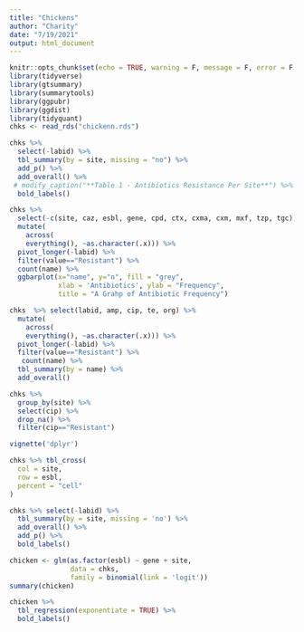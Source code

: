 ---
title: "Chickens"
author: "Charity"
date: "7/19/2021"
output: html_document
---

```{r setup, include=FALSE}
knitr::opts_chunk$set(echo = TRUE, warning = F, message = F, error = F, fig.width = 16)
library(tidyverse)
library(gtsummary)
library(summarytools)
library(ggpubr)
library(ggdist)
library(tidyquant)
chks <- read_rds("chickenn.rds")
```

```{r}
chks %>% 
  select(-labid) %>% 
  tbl_summary(by = site, missing = "no") %>% 
  add_p() %>% 
  add_overall() %>% 
 # modify_caption("**Table 1 - Antibiotics Resistance Per Site**") %>% 
  bold_labels()
```

```{r fig.width=12}
chks %>% 
  select(-c(site, caz, esbl, gene, cpd, ctx, cxma, cxm, mxf, tzp, tgc)) %>% 
  mutate(
    across(
    everything(), ~as.character(.x))) %>% 
  pivot_longer(-labid) %>% 
  filter(value=="Resistant") %>% 
  count(name) %>% 
  ggbarplot(x="name", y="n", fill = "grey", 
            xlab = 'Antibiotics', ylab = "Frequency", 
            title = "A Grahp of Antibiotic Frequency")
```

```{r }
chks  %>% select(labid, amp, cip, te, org) %>% 
  mutate(
    across(
    everything(), ~as.character(.x))) %>% 
  pivot_longer(-labid) %>% 
  filter(value=="Resistant") %>% 
   count(name) %>% 
  tbl_summary(by = name) %>% 
  add_overall()
```

```{r}
chks %>% 
  group_by(site) %>% 
  select(cip) %>% 
  drop_na() %>% 
  filter(cip=="Resistant")
```

```{r}
vignette('dplyr')
```

```{r}
chks %>% tbl_cross(
  col = site,
  row = esbl,
  percent = "cell"
)
```

```{r}
chks %>% select(-labid) %>% 
  tbl_summary(by = site, missing = 'no') %>% 
  add_overall() %>% 
  add_p() %>% 
  bold_labels() 
```

```{r}
chicken <- glm(as.factor(esbl) ~ gene + site, 
               data = chks, 
               family = binomial(link = 'logit'))
summary(chicken)
```

```{r}
chicken %>% 
  tbl_regression(exponentiate = TRUE) %>% 
  bold_labels()
```

